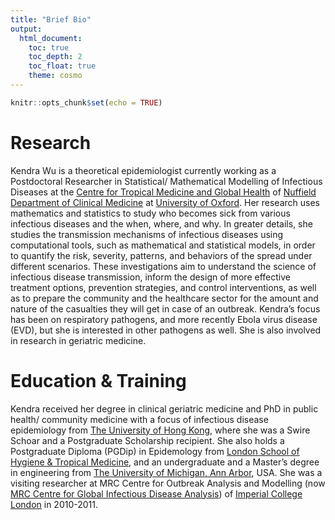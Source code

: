 ---
title: "Brief Bio"
output: 
  html_document:
    toc: true
    toc_depth: 2
    toc_float: true
    theme: cosmo
---

```{r setup, include=FALSE}
knitr::opts_chunk$set(echo = TRUE)
```

# Research
Kendra Wu is a theoretical epidemiologist currently working as a Postdoctoral Researcher in Statistical/ Mathematical Modelling of Infectious Diseases at the [Centre for Tropical Medicine and Global Health](https://www.tropicalmedicine.ox.ac.uk) of [Nuffield Department of Clinical Medicine](https://www.ndm.ox.ac.uk) at [University of Oxford](http://www.ox.ac.uk). Her research uses mathematics and statistics to study who becomes sick from various infectious diseases and the when, where, and why. In greater details, she studies the transmission mechanisms of infectious diseases using computational tools, such as mathematical and statistical models, in order to quantify the risk, severity, patterns, and behaviors of the spread under different scenarios. These investigations aim to understand the science of infectious disease transmission, inform the design of more effective treatment options, prevention strategies, and control interventions, as well as to prepare the community and the healthcare sector for the amount and nature of the casualties they will get in case of an outbreak. Kendra's focus has been on respiratory pathogens, and more recently Ebola virus disease (EVD), but she is interested in other pathogens as well. She is also involved in research in geriatric medicine.

# Education \& Training
Kendra received her degree in clinical geriatric medicine and PhD in public health/ community medicine with a focus of infectious disease epidemiology from [The University of Hong Kong](http://www.hku.hk), where she was a Swire Schoar and a Postgraduate Scholarship recipient. She also holds a Postgraduate Diploma (PGDip) in Epidemology from [London School of Hygiene \& Tropical Medicine](https://www.lshtm.ac.uk), and an undergraduate and a Master's degree in engineering from [The University of Michigan, Ann Arbor](http://umich.edu), USA. She was a visiting researcher at MRC Centre for Outbreak Analysis and Modelling (now [MRC Centre for Global Infectious Disease Analysis](https://www.imperial.ac.uk/mrc-outbreaks)) of [Imperial College London](http://www.imperial.ac.uk) in 2010-2011. 